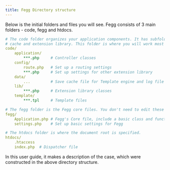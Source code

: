 ```yaml
---
title: Fegg Directory structure
---
```


Below is the initial folders and files you will see. Fegg consists of 3 main folders - code, fegg  and htdocs.

```yaml
# The code folder organizes your application components. It has subfolders that contain your controller, template files, route,
# cache and extension library. This folder is where you will work most of the time for the project development.
code/
    application/
        ***.php     # Controller classes
    config/
        route.php   # Set up a routing settings
        ***.php     # Set up settings for other extension library
    data/
        ...         # Save cache file for Template engine and log file
    lib/
        ***.php     # Extension library classes
    template/
        ***.tpl     # Template files

# The fegg folder is the Fegg core files. You don't need to edit these files.
fegg/
    Application.php # Fegg's Core file, include a basic class and functions
    settings.php    # Set up basic settings for Fegg

# The htdocs folder is where the document root is specified.
htdocs/
    .htaccess
    index.php  # Dispatcher file
```

In this user guide, it makes a description of the case, which were constructed in the above directory structure.